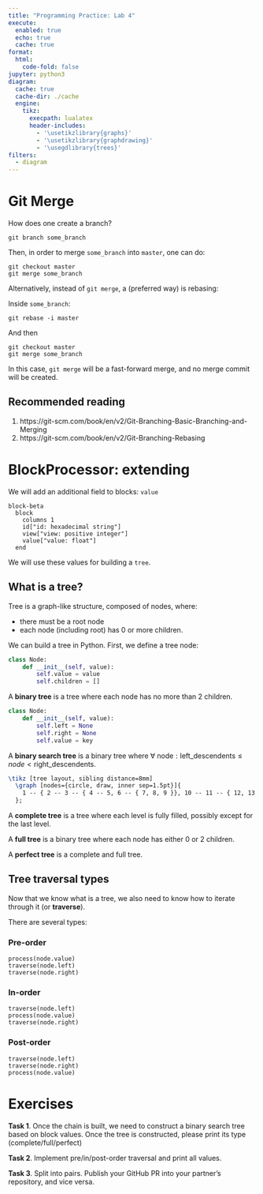 ```yaml
---
title: "Programming Practice: Lab 4"
execute:
  enabled: true
  echo: true
  cache: true
format:
  html:
    code-fold: false
jupyter: python3
diagram:
  cache: true
  cache-dir: ./cache
  engine:
    tikz:
      execpath: lualatex
      header-includes:
        - '\usetikzlibrary{graphs}'
        - '\usetikzlibrary{graphdrawing}'
        - '\usegdlibrary{trees}'
filters:
  - diagram
---
```


# Git Merge
How does one create a branch?
```
git branch some_branch
```

Then, in order to merge `some_branch` into `master`, one can do:
```
git checkout master
git merge some_branch
```
Alternatively, instead of `git merge`, a (preferred way) is rebasing:

Inside `some_branch`:
```
git rebase -i master
```

And then

```
git checkout master
git merge some_branch
```
In this case, `git merge` will be a fast-forward merge, and no merge commit will be created.


## Recommended reading

1. https://git-scm.com/book/en/v2/Git-Branching-Basic-Branching-and-Merging
2. https://git-scm.com/book/en/v2/Git-Branching-Rebasing

# BlockProcessor: extending

We will add an additional field to blocks: `value`
```mermaid
block-beta
  block
    columns 1
    id["id: hexadecimal string"]
    view["view: positive integer"]
    value["value: float"]
  end
```
We will use these values for building a `tree`.

## What is a tree?
Tree is a graph-like structure, composed of nodes, where:

- there must be a root node
- each node (including root) has 0 or more children.

We can build a tree in Python. First, we define a tree node:
```python
class Node:
    def __init__(self, value):
        self.value = value
        self.children = []

```

A **binary tree** is a tree where each node has no more than 2 children.
```python
class Node:
    def __init__(self, value):
        self.left = None
        self.right = None
        self.value = key
```

A **binary search tree** is a binary tree where $\forall ~\text{node}: \text{left\_descendents} \leq node < \text{right\_descendents}$.

```tikz{width=300}
\tikz [tree layout, sibling distance=8mm]
  \graph [nodes={circle, draw, inner sep=1.5pt}]{
    1 -- { 2 -- 3 -- { 4 -- 5, 6 -- { 7, 8, 9 }}, 10 -- 11 -- { 12, 13 } }
  };
```
A **complete tree** is a tree where each level is fully filled, possibly except for the last level.

A **full tree** is a binary tree where each node has either 0 or 2 children.

A **perfect tree** is a complete and full tree.



## Tree traversal types

Now that we know what is a tree, we also need to know how to iterate through it (or **traverse**).

There are several types:

### Pre-order 
```
process(node.value)
traverse(node.left)
traverse(node.right)
```
### In-order 
```
traverse(node.left)
process(node.value)
traverse(node.right)
```
### Post-order 
```
traverse(node.left)
traverse(node.right)
process(node.value)
```



# Exercises
**Task 1**. Once the chain is built, we need to construct a binary search tree based on block values. Once the tree is constructed, please print its type (complete/full/perfect)

**Task 2**. Implement pre/in/post-order traversal and print all values.

**Task 3**. Split into pairs. Publish your GitHub PR into your partner's repository, and vice versa.
